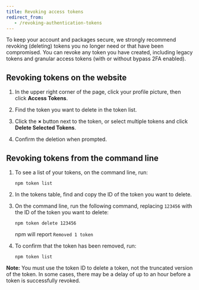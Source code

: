 ```yaml
---
title: Revoking access tokens
redirect_from:
   - /revoking-authentication-tokens
---
```


To keep your account and packages secure, we strongly recommend revoking (deleting) tokens you no longer need or that have been compromised. You can revoke any token you have created, including legacy tokens and granular access tokens (with or without bypass 2FA enabled).

## Revoking tokens on the website

1. In the upper right corner of the page, click your profile picture, then click **Access Tokens**.

2. Find the token you want to delete in the token list.

3. Click the **×** button next to the token, or select multiple tokens and click **Delete Selected Tokens**.

4. Confirm the deletion when prompted.

## Revoking tokens from the command line

1. To see a list of your tokens, on the command line, run:

   ```
   npm token list
   ```

2. In the tokens table, find and copy the ID of the token you want to delete.

3. On the command line, run the following command, replacing `123456` with the ID of the token you want to delete:

   ```
   npm token delete 123456
   ```

   npm will report `Removed 1 token`

4. To confirm that the token has been removed, run:

   ```
   npm token list
   ```

<Note>

**Note:** You must use the token ID to delete a token, not the truncated version of the token. In some cases, there may be a delay of up to an hour before a token is successfully revoked.

</Note>
